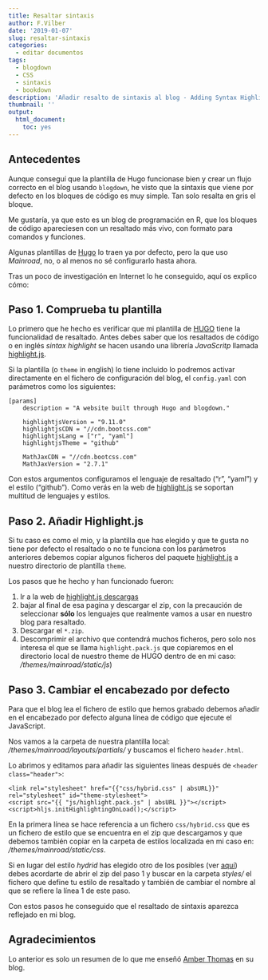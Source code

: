 ```yaml
---
title: Resaltar sintaxis
author: F.Vilber
date: '2019-01-07'
slug: resaltar-sintaxis
categories:
  - editar documentos
tags:
  - blogdown
  - CSS
  - sintaxis
  - bookdown
description: 'Añadir resalto de sintaxis al blog - Adding Syntax Highlighting to Blogdown Posts'
thumbnail: ''
output: 
  html_document: 
    toc: yes
---
```


## Antecedentes
Aunque conseguí que la plantilla de Hugo funcionase bien y crear un flujo correcto en el blog usando `blogdown`, he visto que la sintaxis que viene por defecto en los bloques de código es muy simple. Tan solo resalta en gris el bloque.

Me gustaría, ya que esto es un blog de programación en R, que los bloques de código apareciesen con un resaltado más vivo, con formato para comandos y funciones.

Algunas plantillas de [Hugo](https://gohugo.io/functions/highlight/) lo traen ya por defecto, pero la que uso *Mainroad*, no, o al menos no sé configurarlo hasta ahora.

Tras un poco de investigación en Internet lo he conseguido, aquí os explico cómo:

## Paso 1. Comprueba tu plantilla

Lo primero que he hecho es verificar que mi plantilla de [HUGO](https://themes.gohugo.io/) tiene la funcionalidad de resaltado. Antes debes saber que los resaltados de código o en inglés *sintax highlight* se hacen usando una librería *JavaScritp* llamada [highlight.js](https://highlightjs.org).

Si la plantilla (o `theme` in english) lo tiene incluido lo podremos activar directamente en el fichero de configuración del blog, el `config.yaml` con parámetros como los siguientes:

```{}
[params]
    description = "A website built through Hugo and blogdown."

    highlightjsVersion = "9.11.0"
    highlightjsCDN = "//cdn.bootcss.com"
    highlightjsLang = ["r", "yaml"]
    highlightjsTheme = "github"

    MathJaxCDN = "//cdn.bootcss.com"
    MathJaxVersion = "2.7.1"
```

Con estos argumentos configuramos el lenguaje de resaltado ("r", "yaml") y el estilo ("github"). Como verás en la web de [highlight.js](https://highlightjs.org) se soportan multitud de lenguajes y estilos.

## Paso 2. Añadir Highlight.js
Si tu caso es como el mio, y la plantilla que has elegido y que te gusta no tiene por defecto el resaltado o no te funciona con los parámetros anteriores debemos copiar algunos ficheros del paquete [highlight.js](https://highlightjs.org) a nuestro directorio de plantilla `theme`.

Los pasos que he hecho y han funcionado fueron:

 1. Ir a la web de [highlight.js descargas](https://highlightjs.org/download/)
 2. bajar al final de esa pagina y descargar el zip, con la precaución de seleccionar **sólo** los lenguajes que realmente vamos a usar en nuestro blog para resaltado.
 3. Descargar el `*.zip`.
 4. Descomprimir el archivo que contendrá muchos ficheros, pero solo nos interesa el que se llama `highlight.pack.js` que copiaremos en el directorio local de nuestro theme de HUGO dentro de en mi caso: */themes/mainroad/static/js*)

## Paso 3. Cambiar el encabezado por defecto
Para que el blog lea el fichero de estilo que hemos grabado debemos añadir en el encabezado por defecto alguna línea de código que ejecute el JavaScript.

Nos vamos a la carpeta de nuestra plantilla local: */themes/mainroad/layouts/partials/* y buscamos el fichero `header.html`.

Lo abrimos y editamos para añadir las siguientes lineas después de `<header class="header">`:



```{}
<link rel="stylesheet" href="{{"css/hybrid.css" | absURL}}" rel="stylesheet" id="theme-stylesheet">
<script src="{{ "js/highlight.pack.js" | absURL }}"></script>
<script>hljs.initHighlightingOnLoad();</script>
```

En la primera línea se hace referencia a un fichero `css/hybrid.css` que es un fichero de estilo que se encuentra en el zip que descargamos y que debemos también copiar en la carpeta de estilos localizada en mi caso en: */themes/mainroad/static/css*.

Si en lugar del estilo *hydrid* has elegido otro de los posibles (ver [aquí](https://highlightjs.org/static/demo/)) debes acordarte de abrir el zip del paso 1 y buscar en la carpeta *styles/* el fichero que define tu estilo de resaltado y también de cambiar el nombre al que se refiere la línea 1 de este paso.

Con estos pasos he conseguido que el resaltado de sintaxis aparezca reflejado en mi blog.


## Agradecimientos

Lo anterior es solo un resumen de lo que me enseñó [Amber Thomas](https://amber.rbind.io/blog/2017/11/15/syntax-highlighting/) en su blog.